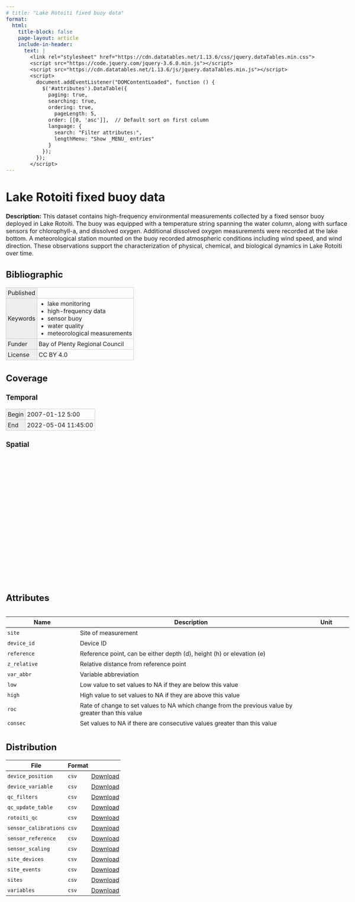 ---
# title: "Lake Rotoiti fixed buoy data"
format:
  html:
    title-block: false
    page-layout: article
    include-in-header:
      text: |
        <link rel="stylesheet" href="https://cdn.datatables.net/1.13.6/css/jquery.dataTables.min.css">
        <script src="https://code.jquery.com/jquery-3.6.0.min.js"></script>
        <script src="https://cdn.datatables.net/1.13.6/js/jquery.dataTables.min.js"></script>
        <script>
          document.addEventListener("DOMContentLoaded", function () {
            $('#attributes').DataTable({
              paging: true,
              searching: true,
              ordering: true,
                pageLength: 5,
              order: [[0, 'asc']],  // Default sort on first column
              language: {
                search: "Filter attributes:",
                lengthMenu: "Show _MENU_ entries"
              }
            });
          });
        </script>
---

<script type="application/ld+json">
{
  "@context": "http://schema.org",
  "type": "Dataset",
  "name": "Lake Rotoiti fixed buoy data",
  "creator": [
    {
      "type": "Person",
      "id": "0000-0002-3834-8868",
      "email": "tadhg@limnotrack.com",
      "affiliation": "Limnotrack",
      "name": "Tadhg Moore"
    },
    {
      "type": "Person",
      "id": "0000-0001-5784-9767",
      "email": "chris@limnotrack.com",
      "affiliation": "Limnotrack",
      "name": "Chris McBride"
    }
  ],
  "description": "This dataset contains high-frequency environmental measurements collected by a fixed sensor buoy deployed in Lake Rotoiti. The buoy was equipped with a temperature string spanning the water column, along with surface sensors for chlorophyll-a, and dissolved oxygen. Additional dissolved oxygen measurements were recorded at the lake bottom. A meteorological station mounted on the buoy recorded atmospheric conditions including wind speed, and wind direction. These observations support the characterization of physical, chemical, and biological dynamics in Lake Rotoiti over time.",
  "datePublished": null,
  "keywords": ["lake monitoring", "high-frequency data", "sensor buoy", "water quality", "meteorological measurements"],
  "funder": "Bay of Plenty Regional Council",
  "temporalCoverage": "2007-01-12 5:00/2022-05-04 11:45:00",
  "license": "CC BY 4.0",
  "spatialCoverage": {
    "type": "Place",
    "name": "Lake Rotoiti in the Bay of Plenty region in New Zealand.",
    "geo": {
      "type": "GeoShape",
      "box": "-38.01112 176.4889 -38.05922 176.329"
    }
  },
  "variableMeasured": [
    {
      "type": "PropertyValue",
      "unitText": null,
      "name": "site",
      "description": "Site of measurement"
    },
    {
      "type": "PropertyValue",
      "unitText": null,
      "name": "device_id",
      "description": "Device ID"
    },
    {
      "type": "PropertyValue",
      "unitText": null,
      "name": "reference",
      "description": "Reference point, can be either depth (d), height (h) or elevation (e)"
    },
    {
      "type": "PropertyValue",
      "unitText": null,
      "name": "z_relative",
      "description": "Relative distance from reference point"
    },
    {
      "type": "PropertyValue",
      "unitText": null,
      "name": "var_abbr",
      "description": "Variable abbreviation"
    },
    {
      "type": "PropertyValue",
      "unitText": null,
      "name": "low",
      "description": "Low value to set values to NA if they are below this value"
    },
    {
      "type": "PropertyValue",
      "unitText": null,
      "name": "high",
      "description": "High value to set values to NA if they are above this value"
    },
    {
      "type": "PropertyValue",
      "unitText": null,
      "name": "roc",
      "description": "Rate of change to set values to NA which change from the previous value by greater than this value"
    },
    {
      "type": "PropertyValue",
      "unitText": null,
      "name": "consec",
      "description": "Set values to NA if there are consecutive values greater than this value"
    },
    {
      "type": "PropertyValue",
      "unitText": null,
      "name": "interp",
      "description": "Interpolate values if there is a data gap less than this value"
    },
    {
      "type": "PropertyValue",
      "unitText": null,
      "name": "datetime",
      "description": "Date and time of measurement"
    },
    {
      "type": "PropertyValue",
      "unitText": "degree_Celsius",
      "name": "qc_value_t_wtr_d50",
      "description": "Water temperature at 0.5m"
    },
    {
      "type": "PropertyValue",
      "unitText": "degree_Celsius",
      "name": "qc_value_t_wtr_d200",
      "description": "Water temperature at 2.0m"
    },
    {
      "type": "PropertyValue",
      "unitText": "degree_Celsius",
      "name": "qc_value_t_wtr_d400",
      "description": "Water temperature at 4.0m"
    },
    {
      "type": "PropertyValue",
      "unitText": "degree_Celsius",
      "name": "qc_value_t_wtr_d600",
      "description": "Water temperature at 6.0m"
    },
    {
      "type": "PropertyValue",
      "unitText": "degree_Celsius",
      "name": "qc_value_t_wtr_d900",
      "description": "Water temperature at 9.0m"
    },
    {
      "type": "PropertyValue",
      "unitText": "degree_Celsius",
      "name": "qc_value_t_wtr_d1200",
      "description": "Water temperature at 12.0m"
    },
    {
      "type": "PropertyValue",
      "unitText": "degree_Celsius",
      "name": "qc_value_t_wtr_d1500",
      "description": "Water temperature at 15.0m"
    },
    {
      "type": "PropertyValue",
      "unitText": "degree_Celsius",
      "name": "qc_value_t_wtr_d1810",
      "description": "Water temperature at 18.1m"
    },
    {
      "type": "PropertyValue",
      "unitText": "degree_Celsius",
      "name": "qc_value_t_wtr_d1800",
      "description": "Water temperature at 18.0m"
    },
    {
      "type": "PropertyValue",
      "unitText": "degree_Celsius",
      "name": "qc_value_t_wtr_d2100",
      "description": "Water temperature at 21.0m"
    },
    {
      "type": "PropertyValue",
      "unitText": "mg/l",
      "name": "qc_value_c_do_d100",
      "description": "Dissolved oxygen concentration at 1.0m"
    },
    {
      "type": "PropertyValue",
      "unitText": "mg/l",
      "name": "qc_value_c_do_d1800",
      "description": "Dissolved oxygen concentration at 18.0m"
    },
    {
      "type": "PropertyValue",
      "unitText": "percent",
      "name": "qc_value_c_do_sat_d100",
      "description": "Dissolved oxygen percent saturation at 1.0m"
    },
    {
      "type": "PropertyValue",
      "unitText": "percent",
      "name": "qc_value_c_do_sat_d1800",
      "description": "Dissolved oxygen percent saturation at 18.0m"
    },
    {
      "type": "PropertyValue",
      "unitText": "m/s",
      "name": "qc_value_w_spd_h150",
      "description": "Wind speed at 1.5m"
    },
    {
      "type": "PropertyValue",
      "unitText": "degree",
      "name": "qc_value_w_dir_h150",
      "description": "Wind direction at 1.5m"
    },
    {
      "type": "PropertyValue",
      "unitText": "RFU",
      "name": "qc_value_f_chl_d100",
      "description": "Chlorophyll fluorescence at 1.0m"
    },
    {
      "type": "PropertyValue",
      "unitText": null,
      "name": "qc_code_t_wtr_d50",
      "description": "Quality control code for water temperature at 0.5m"
    },
    {
      "type": "PropertyValue",
      "unitText": null,
      "name": "qc_code_t_wtr_d200",
      "description": "Quality control code for water temperature at 2.0m"
    },
    {
      "type": "PropertyValue",
      "unitText": null,
      "name": "qc_code_t_wtr_d400",
      "description": "Quality control code for water temperature at 4.0m"
    },
    {
      "type": "PropertyValue",
      "unitText": null,
      "name": "qc_code_t_wtr_d600",
      "description": "Quality control code for water temperature at 6.0m"
    },
    {
      "type": "PropertyValue",
      "unitText": null,
      "name": "qc_code_t_wtr_d900",
      "description": "Quality control code for water temperature at 9.0m"
    },
    {
      "type": "PropertyValue",
      "unitText": null,
      "name": "qc_code_t_wtr_d1200",
      "description": "Quality control code for water temperature at 12.0m"
    },
    {
      "type": "PropertyValue",
      "unitText": null,
      "name": "qc_code_t_wtr_d1500",
      "description": "Quality control code for water temperature at 15.0m"
    },
    {
      "type": "PropertyValue",
      "unitText": null,
      "name": "qc_code_t_wtr_d1810",
      "description": "Quality control code for water temperature at 18.1m"
    },
    {
      "type": "PropertyValue",
      "unitText": null,
      "name": "qc_code_t_wtr_d1800",
      "description": "Quality control code for water temperature at 18.0m"
    },
    {
      "type": "PropertyValue",
      "unitText": null,
      "name": "qc_code_t_wtr_d2100",
      "description": "Quality control code for water temperature at 21.0m"
    },
    {
      "type": "PropertyValue",
      "unitText": null,
      "name": "qc_code_c_do_d100",
      "description": "Quality control code for dissolved oxygen concentration at 1.0m"
    },
    {
      "type": "PropertyValue",
      "unitText": null,
      "name": "qc_code_c_do_d1800",
      "description": "Quality control code for dissolved oxygen concentration at 18.0m"
    },
    {
      "type": "PropertyValue",
      "unitText": null,
      "name": "qc_code_c_do_sat_d100",
      "description": "Quality control code for dissolved oxygen percent saturation at 1.0m"
    },
    {
      "type": "PropertyValue",
      "unitText": null,
      "name": "qc_code_c_do_sat_d1800",
      "description": "Quality control code for dissolved oxygen percent saturation at 18.0m"
    },
    {
      "type": "PropertyValue",
      "unitText": null,
      "name": "qc_code_w_spd_h150",
      "description": "Quality control code for wind speed at 1.5m"
    },
    {
      "type": "PropertyValue",
      "unitText": null,
      "name": "qc_code_w_dir_h150",
      "description": "Quality control code for wind direction at 1.5m"
    },
    {
      "type": "PropertyValue",
      "unitText": null,
      "name": "qc_code_f_chl_d100",
      "description": "Quality control code for chlorophyll fluorescence at 1.0m"
    },
    {
      "type": "PropertyValue",
      "unitText": null,
      "name": "qc_flag_t_wtr_d50",
      "description": "Quality control flag for water temperature at 0.5m"
    },
    {
      "type": "PropertyValue",
      "unitText": null,
      "name": "qc_flag_t_wtr_d200",
      "description": "Quality control flag for water temperature at 2.0m"
    },
    {
      "type": "PropertyValue",
      "unitText": null,
      "name": "qc_flag_t_wtr_d400",
      "description": "Quality control flag for water temperature at 4.0m"
    },
    {
      "type": "PropertyValue",
      "unitText": null,
      "name": "qc_flag_t_wtr_d600",
      "description": "Quality control flag for water temperature at 6.0m"
    },
    {
      "type": "PropertyValue",
      "unitText": null,
      "name": "qc_flag_t_wtr_d900",
      "description": "Quality control flag for water temperature at 9.0m"
    },
    {
      "type": "PropertyValue",
      "unitText": null,
      "name": "qc_flag_t_wtr_d1200",
      "description": "Quality control flag for water temperature at 12.0m"
    },
    {
      "type": "PropertyValue",
      "unitText": null,
      "name": "qc_flag_t_wtr_d1500",
      "description": "Quality control flag for water temperature at 15.0m"
    },
    {
      "type": "PropertyValue",
      "unitText": null,
      "name": "qc_flag_t_wtr_d1810",
      "description": "Quality control flag for water temperature at 18.1m"
    },
    {
      "type": "PropertyValue",
      "unitText": null,
      "name": "qc_flag_t_wtr_d1800",
      "description": "Quality control flag for water temperature at 18.0m"
    },
    {
      "type": "PropertyValue",
      "unitText": null,
      "name": "qc_flag_t_wtr_d2100",
      "description": "Quality control flag for water temperature at 21.0m"
    },
    {
      "type": "PropertyValue",
      "unitText": null,
      "name": "qc_flag_c_do_d100",
      "description": "Quality control flag for dissolved oxygen concentration at 1.0m"
    },
    {
      "type": "PropertyValue",
      "unitText": null,
      "name": "qc_flag_c_do_d1800",
      "description": "Quality control flag for dissolved oxygen concentration at 18.0m"
    },
    {
      "type": "PropertyValue",
      "unitText": null,
      "name": "qc_flag_c_do_sat_d100",
      "description": "Quality control flag for dissolved oxygen percent saturation at 1.0m"
    },
    {
      "type": "PropertyValue",
      "unitText": null,
      "name": "qc_flag_c_do_sat_d1800",
      "description": "Quality control flag for dissolved oxygen percent saturation at 18.0m"
    },
    {
      "type": "PropertyValue",
      "unitText": null,
      "name": "qc_flag_w_spd_h150",
      "description": "Quality control flag for wind speed at 1.5m"
    },
    {
      "type": "PropertyValue",
      "unitText": null,
      "name": "qc_flag_w_dir_h150",
      "description": "Quality control flag for wind direction at 1.5m"
    },
    {
      "type": "PropertyValue",
      "unitText": null,
      "name": "qc_flag_f_chl_d100",
      "description": "Quality control flag for chlorophyll fluorescence at 1.0m"
    },
    {
      "type": "PropertyValue",
      "unitText": null,
      "name": "date",
      "description": "Date of calibration"
    },
    {
      "type": "PropertyValue",
      "unitText": null,
      "name": "variable",
      "description": "Variable abbreviation"
    },
    {
      "type": "PropertyValue",
      "unitText": null,
      "name": "temperature",
      "description": "Temperature at calibration"
    },
    {
      "type": "PropertyValue",
      "unitText": null,
      "name": "type",
      "description": "Type of calibration"
    },
    {
      "type": "PropertyValue",
      "unitText": null,
      "name": "comment",
      "description": "Comment"
    },
    {
      "type": "PropertyValue",
      "unitText": null,
      "name": "date",
      "description": "Date of reference measurement"
    },
    {
      "type": "PropertyValue",
      "unitText": null,
      "name": "reference_type",
      "description": "Type of reference (e.g. buffer, saturated water)"
    },
    {
      "type": "PropertyValue",
      "unitText": null,
      "name": "value_actual",
      "description": "Value of the reference"
    },
    {
      "type": "PropertyValue",
      "unitText": null,
      "name": "units_value",
      "description": "Units of the value"
    },
    {
      "type": "PropertyValue",
      "unitText": null,
      "name": "value_measured",
      "description": "Measured value by the sensor"
    },
    {
      "type": "PropertyValue",
      "unitText": null,
      "name": "units_sensor",
      "description": "Units of the sensor"
    },
    {
      "type": "PropertyValue",
      "unitText": null,
      "name": "temperature",
      "description": "Temperature of the reference type at measurement"
    },
    {
      "type": "PropertyValue",
      "unitText": null,
      "name": "date",
      "description": "Date"
    },
    {
      "type": "PropertyValue",
      "unitText": null,
      "name": "offset",
      "description": "Offset applied to sensor measurement"
    },
    {
      "type": "PropertyValue",
      "unitText": null,
      "name": "multiplier",
      "description": "Multiplier applied to sensor measurement"
    },
    {
      "type": "PropertyValue",
      "unitText": null,
      "name": "range",
      "description": "Range of measurements"
    },
    {
      "type": "PropertyValue",
      "unitText": null,
      "name": "log_multiplier",
      "description": "Multiplier applied at the logger"
    },
    {
      "type": "PropertyValue",
      "unitText": null,
      "name": "source",
      "description": "Source of information"
    },
    {
      "type": "PropertyValue",
      "unitText": null,
      "name": "date_from",
      "description": "Date device is deployed to site"
    },
    {
      "type": "PropertyValue",
      "unitText": null,
      "name": "date_to",
      "description": "Date device is retrieved from site"
    },
    {
      "type": "PropertyValue",
      "unitText": null,
      "name": "site_visit",
      "description": "Was the site visited, logical value"
    },
    {
      "type": "PropertyValue",
      "unitText": null,
      "name": "variables",
      "description": "List of variables or can be all"
    },
    {
      "type": "PropertyValue",
      "unitText": null,
      "name": "action",
      "description": "Type of action at site such as deployed, removed, cleaned"
    },
    {
      "type": "PropertyValue",
      "unitText": null,
      "name": "comments",
      "description": "Comment"
    },
    {
      "type": "PropertyValue",
      "unitText": null,
      "name": "location",
      "description": "Location of site"
    },
    {
      "type": "PropertyValue",
      "unitText": null,
      "name": "type",
      "description": "Type of monitoring site"
    },
    {
      "type": "PropertyValue",
      "unitText": null,
      "name": "customer",
      "description": "Customer"
    },
    {
      "type": "PropertyValue",
      "unitText": null,
      "name": "lon",
      "description": "Longitude"
    },
    {
      "type": "PropertyValue",
      "unitText": null,
      "name": "lat",
      "description": "Latitude"
    },
    {
      "type": "PropertyValue",
      "unitText": null,
      "name": "elev",
      "description": "Elevation"
    },
    {
      "type": "PropertyValue",
      "unitText": null,
      "name": "type",
      "description": "Type of variable"
    },
    {
      "type": "PropertyValue",
      "unitText": null,
      "name": "abbr",
      "description": "Abbreviation of variable"
    },
    {
      "type": "PropertyValue",
      "unitText": null,
      "name": "full_text",
      "description": "Full text variable name"
    },
    {
      "type": "PropertyValue",
      "unitText": null,
      "name": "parsed",
      "description": "Variable name to be parsed"
    },
    {
      "type": "PropertyValue",
      "unitText": null,
      "name": "label",
      "description": "Label for variable"
    }
  ],
  "distribution": [
    {
      "type": "DataDownload",
      "name": "device_position",
      "contentUrl": "https://github.com/limnotrack/f_rotoiti/releases/download/v0.0.1/rotoiti_data_qc.zip",
      "encodingFormat": "csv"
    },
    {
      "type": "DataDownload",
      "name": "device_variable",
      "contentUrl": "https://github.com/limnotrack/f_rotoiti/releases/download/v0.0.1/rotoiti_data_qc.zip",
      "encodingFormat": "csv"
    },
    {
      "type": "DataDownload",
      "name": "qc_filters",
      "contentUrl": "https://github.com/limnotrack/f_rotoiti/releases/download/v0.0.1/rotoiti_data_qc.zip",
      "encodingFormat": "csv"
    },
    {
      "type": "DataDownload",
      "name": "qc_update_table",
      "contentUrl": "https://github.com/limnotrack/f_rotoiti/releases/download/v0.0.1/rotoiti_data_qc.zip",
      "encodingFormat": "csv"
    },
    {
      "type": "DataDownload",
      "name": "rotoiti_qc",
      "contentUrl": "https://github.com/limnotrack/f_rotoiti/releases/download/v0.0.1/rotoiti_data_qc.zip",
      "encodingFormat": "csv"
    },
    {
      "type": "DataDownload",
      "name": "sensor_calibrations",
      "contentUrl": "https://github.com/limnotrack/f_rotoiti/releases/download/v0.0.1/rotoiti_data_qc.zip",
      "encodingFormat": "csv"
    },
    {
      "type": "DataDownload",
      "name": "sensor_reference",
      "contentUrl": "https://github.com/limnotrack/f_rotoiti/releases/download/v0.0.1/rotoiti_data_qc.zip",
      "encodingFormat": "csv"
    },
    {
      "type": "DataDownload",
      "name": "sensor_scaling",
      "contentUrl": "https://github.com/limnotrack/f_rotoiti/releases/download/v0.0.1/rotoiti_data_qc.zip",
      "encodingFormat": "csv"
    },
    {
      "type": "DataDownload",
      "name": "site_devices",
      "contentUrl": "https://github.com/limnotrack/f_rotoiti/releases/download/v0.0.1/rotoiti_data_qc.zip",
      "encodingFormat": "csv"
    },
    {
      "type": "DataDownload",
      "name": "site_events",
      "contentUrl": "https://github.com/limnotrack/f_rotoiti/releases/download/v0.0.1/rotoiti_data_qc.zip",
      "encodingFormat": "csv"
    },
    {
      "type": "DataDownload",
      "name": "sites",
      "contentUrl": "https://github.com/limnotrack/f_rotoiti/releases/download/v0.0.1/rotoiti_data_qc.zip",
      "encodingFormat": "csv"
    },
    {
      "type": "DataDownload",
      "name": "variables",
      "contentUrl": "https://github.com/limnotrack/f_rotoiti/releases/download/v0.0.1/rotoiti_data_qc.zip",
      "encodingFormat": "csv"
    }
  ]
}

</script>

<style>
  body {
    font-size: 16px;
    font-family: -apple-system, BlinkMacSystemFont, "Segoe UI", Roboto, Helvetica, Arial, sans-serif, "Apple Color Emoji", "Segoe UI Emoji", "Segoe UI Symbol";
    margin: 0 auto;
    padding: 1rem;
    max-width: 1200px;
  }

  #map {
    height: 20rem;
  }

  #attributes-wrapper,
  #jsonld-wrapper {
    height: 20rem;
    overflow-y: scroll;
  }

  table {
    border-collapse: collapse;
  }

  th {
    border-bottom: 1px solid black;
  }

  th, td {
    padding: 0.25rem;
  }

  table.listing td {
    border: 1px solid #CCC;
  }

  table.listing tr td:first-child {
    background-color: #EEE;
  }

  table.listing ul {
    margin: 0 0 0 1.5rem;
    padding: 0;
  }
</style>

<h1>Lake Rotoiti fixed buoy data</h1>
<p><strong>Description:</strong> This dataset contains high-frequency environmental measurements collected by a fixed sensor buoy deployed in Lake Rotoiti. The buoy was equipped with a temperature string spanning the water column, along with surface sensors for chlorophyll-a, and dissolved oxygen. Additional dissolved oxygen measurements were recorded at the lake bottom. A meteorological station mounted on the buoy recorded atmospheric conditions including wind speed, and wind direction. These observations support the characterization of physical, chemical, and biological dynamics in Lake Rotoiti over time.</p>

<h2>Bibliographic</h2>

<table class="listing">
  <tr>
    <td>Published</td>
    <td></td>
  </tr>
  <tr>
    <td>Keywords</td>
    <td>
      <ul>
          <li>lake monitoring</li>
          <li>high-frequency data</li>
          <li>sensor buoy</li>
          <li>water quality</li>
          <li>meteorological measurements</li>
      </ul>
    </td>
  </tr>
  <tr>
    <td>Funder</td>
    <td>Bay of Plenty Regional Council</td>
  </tr>
  <tr>
    <td>License</td>
    <td>CC BY 4.0</td>
  </tr>
</table>

<h2>Coverage</h2>

<h3>Temporal</h3>
<table class="listing">
  <tr>
    <td>Begin</td>
    <td>2007-01-12 5:00</td>
  </tr>
  <tr>
    <td>End</td>
    <td>2022-05-04 11:45:00</td>
  </tr>
</table>

<h3>Spatial</h3>
<pre><code></code></pre>
<div id="map"></div>

<h2>Attributes</h2>

<div id="attributes-wrapper">
  <table id="attributes">
    <thead>
      <tr>
        <th>Name</th>
        <th>Description</th>
        <th>Unit</th>
      </tr>
    </thead>
    <tbody>
      <tr>
        <td><code>site</code></td>
        <td>Site of measurement</td>
        <td></td>
      </tr>
      <tr>
        <td><code>device_id</code></td>
        <td>Device ID</td>
        <td></td>
      </tr>
      <tr>
        <td><code>reference</code></td>
        <td>Reference point, can be either depth (d), height (h) or elevation (e)</td>
        <td></td>
      </tr>
      <tr>
        <td><code>z_relative</code></td>
        <td>Relative distance from reference point</td>
        <td></td>
      </tr>
      <tr>
        <td><code>var_abbr</code></td>
        <td>Variable abbreviation</td>
        <td></td>
      </tr>
      <tr>
        <td><code>low</code></td>
        <td>Low value to set values to NA if they are below this value</td>
        <td></td>
      </tr>
      <tr>
        <td><code>high</code></td>
        <td>High value to set values to NA if they are above this value</td>
        <td></td>
      </tr>
      <tr>
        <td><code>roc</code></td>
        <td>Rate of change to set values to NA which change from the previous value by greater than this value</td>
        <td></td>
      </tr>
      <tr>
        <td><code>consec</code></td>
        <td>Set values to NA if there are consecutive values greater than this value</td>
        <td></td>
      </tr>
      <tr>
        <td><code>interp</code></td>
        <td>Interpolate values if there is a data gap less than this value</td>
        <td></td>
      </tr>
      <tr>
        <td><code>datetime</code></td>
        <td>Date and time of measurement</td>
        <td></td>
      </tr>
      <tr>
        <td><code>qc_value_t_wtr_d50</code></td>
        <td>Water temperature at 0.5m</td>
        <td>degree_Celsius</td>
      </tr>
      <tr>
        <td><code>qc_value_t_wtr_d200</code></td>
        <td>Water temperature at 2.0m</td>
        <td>degree_Celsius</td>
      </tr>
      <tr>
        <td><code>qc_value_t_wtr_d400</code></td>
        <td>Water temperature at 4.0m</td>
        <td>degree_Celsius</td>
      </tr>
      <tr>
        <td><code>qc_value_t_wtr_d600</code></td>
        <td>Water temperature at 6.0m</td>
        <td>degree_Celsius</td>
      </tr>
      <tr>
        <td><code>qc_value_t_wtr_d900</code></td>
        <td>Water temperature at 9.0m</td>
        <td>degree_Celsius</td>
      </tr>
      <tr>
        <td><code>qc_value_t_wtr_d1200</code></td>
        <td>Water temperature at 12.0m</td>
        <td>degree_Celsius</td>
      </tr>
      <tr>
        <td><code>qc_value_t_wtr_d1500</code></td>
        <td>Water temperature at 15.0m</td>
        <td>degree_Celsius</td>
      </tr>
      <tr>
        <td><code>qc_value_t_wtr_d1810</code></td>
        <td>Water temperature at 18.1m</td>
        <td>degree_Celsius</td>
      </tr>
      <tr>
        <td><code>qc_value_t_wtr_d1800</code></td>
        <td>Water temperature at 18.0m</td>
        <td>degree_Celsius</td>
      </tr>
      <tr>
        <td><code>qc_value_t_wtr_d2100</code></td>
        <td>Water temperature at 21.0m</td>
        <td>degree_Celsius</td>
      </tr>
      <tr>
        <td><code>qc_value_c_do_d100</code></td>
        <td>Dissolved oxygen concentration at 1.0m</td>
        <td>mg/l</td>
      </tr>
      <tr>
        <td><code>qc_value_c_do_d1800</code></td>
        <td>Dissolved oxygen concentration at 18.0m</td>
        <td>mg/l</td>
      </tr>
      <tr>
        <td><code>qc_value_c_do_sat_d100</code></td>
        <td>Dissolved oxygen percent saturation at 1.0m</td>
        <td>percent</td>
      </tr>
      <tr>
        <td><code>qc_value_c_do_sat_d1800</code></td>
        <td>Dissolved oxygen percent saturation at 18.0m</td>
        <td>percent</td>
      </tr>
      <tr>
        <td><code>qc_value_w_spd_h150</code></td>
        <td>Wind speed at 1.5m</td>
        <td>m/s</td>
      </tr>
      <tr>
        <td><code>qc_value_w_dir_h150</code></td>
        <td>Wind direction at 1.5m</td>
        <td>degree</td>
      </tr>
      <tr>
        <td><code>qc_value_f_chl_d100</code></td>
        <td>Chlorophyll fluorescence at 1.0m</td>
        <td>RFU</td>
      </tr>
      <tr>
        <td><code>qc_code_t_wtr_d50</code></td>
        <td>Quality control code for water temperature at 0.5m</td>
        <td></td>
      </tr>
      <tr>
        <td><code>qc_code_t_wtr_d200</code></td>
        <td>Quality control code for water temperature at 2.0m</td>
        <td></td>
      </tr>
      <tr>
        <td><code>qc_code_t_wtr_d400</code></td>
        <td>Quality control code for water temperature at 4.0m</td>
        <td></td>
      </tr>
      <tr>
        <td><code>qc_code_t_wtr_d600</code></td>
        <td>Quality control code for water temperature at 6.0m</td>
        <td></td>
      </tr>
      <tr>
        <td><code>qc_code_t_wtr_d900</code></td>
        <td>Quality control code for water temperature at 9.0m</td>
        <td></td>
      </tr>
      <tr>
        <td><code>qc_code_t_wtr_d1200</code></td>
        <td>Quality control code for water temperature at 12.0m</td>
        <td></td>
      </tr>
      <tr>
        <td><code>qc_code_t_wtr_d1500</code></td>
        <td>Quality control code for water temperature at 15.0m</td>
        <td></td>
      </tr>
      <tr>
        <td><code>qc_code_t_wtr_d1810</code></td>
        <td>Quality control code for water temperature at 18.1m</td>
        <td></td>
      </tr>
      <tr>
        <td><code>qc_code_t_wtr_d1800</code></td>
        <td>Quality control code for water temperature at 18.0m</td>
        <td></td>
      </tr>
      <tr>
        <td><code>qc_code_t_wtr_d2100</code></td>
        <td>Quality control code for water temperature at 21.0m</td>
        <td></td>
      </tr>
      <tr>
        <td><code>qc_code_c_do_d100</code></td>
        <td>Quality control code for dissolved oxygen concentration at 1.0m</td>
        <td></td>
      </tr>
      <tr>
        <td><code>qc_code_c_do_d1800</code></td>
        <td>Quality control code for dissolved oxygen concentration at 18.0m</td>
        <td></td>
      </tr>
      <tr>
        <td><code>qc_code_c_do_sat_d100</code></td>
        <td>Quality control code for dissolved oxygen percent saturation at 1.0m</td>
        <td></td>
      </tr>
      <tr>
        <td><code>qc_code_c_do_sat_d1800</code></td>
        <td>Quality control code for dissolved oxygen percent saturation at 18.0m</td>
        <td></td>
      </tr>
      <tr>
        <td><code>qc_code_w_spd_h150</code></td>
        <td>Quality control code for wind speed at 1.5m</td>
        <td></td>
      </tr>
      <tr>
        <td><code>qc_code_w_dir_h150</code></td>
        <td>Quality control code for wind direction at 1.5m</td>
        <td></td>
      </tr>
      <tr>
        <td><code>qc_code_f_chl_d100</code></td>
        <td>Quality control code for chlorophyll fluorescence at 1.0m</td>
        <td></td>
      </tr>
      <tr>
        <td><code>qc_flag_t_wtr_d50</code></td>
        <td>Quality control flag for water temperature at 0.5m</td>
        <td></td>
      </tr>
      <tr>
        <td><code>qc_flag_t_wtr_d200</code></td>
        <td>Quality control flag for water temperature at 2.0m</td>
        <td></td>
      </tr>
      <tr>
        <td><code>qc_flag_t_wtr_d400</code></td>
        <td>Quality control flag for water temperature at 4.0m</td>
        <td></td>
      </tr>
      <tr>
        <td><code>qc_flag_t_wtr_d600</code></td>
        <td>Quality control flag for water temperature at 6.0m</td>
        <td></td>
      </tr>
      <tr>
        <td><code>qc_flag_t_wtr_d900</code></td>
        <td>Quality control flag for water temperature at 9.0m</td>
        <td></td>
      </tr>
      <tr>
        <td><code>qc_flag_t_wtr_d1200</code></td>
        <td>Quality control flag for water temperature at 12.0m</td>
        <td></td>
      </tr>
      <tr>
        <td><code>qc_flag_t_wtr_d1500</code></td>
        <td>Quality control flag for water temperature at 15.0m</td>
        <td></td>
      </tr>
      <tr>
        <td><code>qc_flag_t_wtr_d1810</code></td>
        <td>Quality control flag for water temperature at 18.1m</td>
        <td></td>
      </tr>
      <tr>
        <td><code>qc_flag_t_wtr_d1800</code></td>
        <td>Quality control flag for water temperature at 18.0m</td>
        <td></td>
      </tr>
      <tr>
        <td><code>qc_flag_t_wtr_d2100</code></td>
        <td>Quality control flag for water temperature at 21.0m</td>
        <td></td>
      </tr>
      <tr>
        <td><code>qc_flag_c_do_d100</code></td>
        <td>Quality control flag for dissolved oxygen concentration at 1.0m</td>
        <td></td>
      </tr>
      <tr>
        <td><code>qc_flag_c_do_d1800</code></td>
        <td>Quality control flag for dissolved oxygen concentration at 18.0m</td>
        <td></td>
      </tr>
      <tr>
        <td><code>qc_flag_c_do_sat_d100</code></td>
        <td>Quality control flag for dissolved oxygen percent saturation at 1.0m</td>
        <td></td>
      </tr>
      <tr>
        <td><code>qc_flag_c_do_sat_d1800</code></td>
        <td>Quality control flag for dissolved oxygen percent saturation at 18.0m</td>
        <td></td>
      </tr>
      <tr>
        <td><code>qc_flag_w_spd_h150</code></td>
        <td>Quality control flag for wind speed at 1.5m</td>
        <td></td>
      </tr>
      <tr>
        <td><code>qc_flag_w_dir_h150</code></td>
        <td>Quality control flag for wind direction at 1.5m</td>
        <td></td>
      </tr>
      <tr>
        <td><code>qc_flag_f_chl_d100</code></td>
        <td>Quality control flag for chlorophyll fluorescence at 1.0m</td>
        <td></td>
      </tr>
      <tr>
        <td><code>date</code></td>
        <td>Date of calibration</td>
        <td></td>
      </tr>
      <tr>
        <td><code>variable</code></td>
        <td>Variable abbreviation</td>
        <td></td>
      </tr>
      <tr>
        <td><code>temperature</code></td>
        <td>Temperature at calibration</td>
        <td></td>
      </tr>
      <tr>
        <td><code>type</code></td>
        <td>Type of calibration</td>
        <td></td>
      </tr>
      <tr>
        <td><code>comment</code></td>
        <td>Comment</td>
        <td></td>
      </tr>
      <tr>
        <td><code>date</code></td>
        <td>Date of reference measurement</td>
        <td></td>
      </tr>
      <tr>
        <td><code>reference_type</code></td>
        <td>Type of reference (e.g. buffer, saturated water)</td>
        <td></td>
      </tr>
      <tr>
        <td><code>value_actual</code></td>
        <td>Value of the reference</td>
        <td></td>
      </tr>
      <tr>
        <td><code>units_value</code></td>
        <td>Units of the value</td>
        <td></td>
      </tr>
      <tr>
        <td><code>value_measured</code></td>
        <td>Measured value by the sensor</td>
        <td></td>
      </tr>
      <tr>
        <td><code>units_sensor</code></td>
        <td>Units of the sensor</td>
        <td></td>
      </tr>
      <tr>
        <td><code>temperature</code></td>
        <td>Temperature of the reference type at measurement</td>
        <td></td>
      </tr>
      <tr>
        <td><code>date</code></td>
        <td>Date</td>
        <td></td>
      </tr>
      <tr>
        <td><code>offset</code></td>
        <td>Offset applied to sensor measurement</td>
        <td></td>
      </tr>
      <tr>
        <td><code>multiplier</code></td>
        <td>Multiplier applied to sensor measurement</td>
        <td></td>
      </tr>
      <tr>
        <td><code>range</code></td>
        <td>Range of measurements</td>
        <td></td>
      </tr>
      <tr>
        <td><code>log_multiplier</code></td>
        <td>Multiplier applied at the logger</td>
        <td></td>
      </tr>
      <tr>
        <td><code>source</code></td>
        <td>Source of information</td>
        <td></td>
      </tr>
      <tr>
        <td><code>date_from</code></td>
        <td>Date device is deployed to site</td>
        <td></td>
      </tr>
      <tr>
        <td><code>date_to</code></td>
        <td>Date device is retrieved from site</td>
        <td></td>
      </tr>
      <tr>
        <td><code>site_visit</code></td>
        <td>Was the site visited, logical value</td>
        <td></td>
      </tr>
      <tr>
        <td><code>variables</code></td>
        <td>List of variables or can be all</td>
        <td></td>
      </tr>
      <tr>
        <td><code>action</code></td>
        <td>Type of action at site such as deployed, removed, cleaned</td>
        <td></td>
      </tr>
      <tr>
        <td><code>comments</code></td>
        <td>Comment</td>
        <td></td>
      </tr>
      <tr>
        <td><code>location</code></td>
        <td>Location of site</td>
        <td></td>
      </tr>
      <tr>
        <td><code>type</code></td>
        <td>Type of monitoring site</td>
        <td></td>
      </tr>
      <tr>
        <td><code>customer</code></td>
        <td>Customer</td>
        <td></td>
      </tr>
      <tr>
        <td><code>lon</code></td>
        <td>Longitude</td>
        <td></td>
      </tr>
      <tr>
        <td><code>lat</code></td>
        <td>Latitude</td>
        <td></td>
      </tr>
      <tr>
        <td><code>elev</code></td>
        <td>Elevation</td>
        <td></td>
      </tr>
      <tr>
        <td><code>type</code></td>
        <td>Type of variable</td>
        <td></td>
      </tr>
      <tr>
        <td><code>abbr</code></td>
        <td>Abbreviation of variable</td>
        <td></td>
      </tr>
      <tr>
        <td><code>full_text</code></td>
        <td>Full text variable name</td>
        <td></td>
      </tr>
      <tr>
        <td><code>parsed</code></td>
        <td>Variable name to be parsed</td>
        <td></td>
      </tr>
      <tr>
        <td><code>label</code></td>
        <td>Label for variable</td>
        <td></td>
      </tr>
    </tbody>
  </table>
</div>

<h2>Distribution</h2>
<table>
  <thead>
    <tr>
      <th>File</th>
      <th>Format</th>
      <th>&nbsp;</th>
    </tr>
  </thead>
  <tbody>
    <tr>
      <td><code>device_position</code></td>
      <td><code>csv</code></td>
      <td><a href="https://github.com/limnotrack/f_rotoiti/releases/download/v0.0.1/rotoiti_data_qc.zip">Download</a></td>
    </tr>
    <tr>
      <td><code>device_variable</code></td>
      <td><code>csv</code></td>
      <td><a href="https://github.com/limnotrack/f_rotoiti/releases/download/v0.0.1/rotoiti_data_qc.zip">Download</a></td>
    </tr>
    <tr>
      <td><code>qc_filters</code></td>
      <td><code>csv</code></td>
      <td><a href="https://github.com/limnotrack/f_rotoiti/releases/download/v0.0.1/rotoiti_data_qc.zip">Download</a></td>
    </tr>
    <tr>
      <td><code>qc_update_table</code></td>
      <td><code>csv</code></td>
      <td><a href="https://github.com/limnotrack/f_rotoiti/releases/download/v0.0.1/rotoiti_data_qc.zip">Download</a></td>
    </tr>
    <tr>
      <td><code>rotoiti_qc</code></td>
      <td><code>csv</code></td>
      <td><a href="https://github.com/limnotrack/f_rotoiti/releases/download/v0.0.1/rotoiti_data_qc.zip">Download</a></td>
    </tr>
    <tr>
      <td><code>sensor_calibrations</code></td>
      <td><code>csv</code></td>
      <td><a href="https://github.com/limnotrack/f_rotoiti/releases/download/v0.0.1/rotoiti_data_qc.zip">Download</a></td>
    </tr>
    <tr>
      <td><code>sensor_reference</code></td>
      <td><code>csv</code></td>
      <td><a href="https://github.com/limnotrack/f_rotoiti/releases/download/v0.0.1/rotoiti_data_qc.zip">Download</a></td>
    </tr>
    <tr>
      <td><code>sensor_scaling</code></td>
      <td><code>csv</code></td>
      <td><a href="https://github.com/limnotrack/f_rotoiti/releases/download/v0.0.1/rotoiti_data_qc.zip">Download</a></td>
    </tr>
    <tr>
      <td><code>site_devices</code></td>
      <td><code>csv</code></td>
      <td><a href="https://github.com/limnotrack/f_rotoiti/releases/download/v0.0.1/rotoiti_data_qc.zip">Download</a></td>
    </tr>
    <tr>
      <td><code>site_events</code></td>
      <td><code>csv</code></td>
      <td><a href="https://github.com/limnotrack/f_rotoiti/releases/download/v0.0.1/rotoiti_data_qc.zip">Download</a></td>
    </tr>
    <tr>
      <td><code>sites</code></td>
      <td><code>csv</code></td>
      <td><a href="https://github.com/limnotrack/f_rotoiti/releases/download/v0.0.1/rotoiti_data_qc.zip">Download</a></td>
    </tr>
    <tr>
      <td><code>variables</code></td>
      <td><code>csv</code></td>
      <td><a href="https://github.com/limnotrack/f_rotoiti/releases/download/v0.0.1/rotoiti_data_qc.zip">Download</a></td>
    </tr>
  </tbody>
</table>

<link rel="stylesheet" href="https://unpkg.com/leaflet@1.6.0/dist/leaflet.css"
  integrity="sha512-xwE/Az9zrjBIphAcBb3F6JVqxf46+CDLwfLMHloNu6KEQCAWi6HcDUbeOfBIptF7tcCzusKFjFw2yuvEpDL9wQ=="
  crossorigin=""/>
<script src="https://unpkg.com/leaflet@1.6.0/dist/leaflet.js"
  integrity="sha512-gZwIG9x3wUXg2hdXF6+rVkLF/0Vi9U8D2Ntg4Ga5I5BZpVkVxlJWbSQtXPSiUTtC0TjtGOmxa1AJPuV0CPthew=="
  crossorigin=""></script>
<script>
  var mymap = L.map('map').setView([-38.03517, 176.40895], 12);

  L.tileLayer('https://{s}.tile.openstreetmap.org/{z}/{x}/{y}.png', {
    attribution: 'Map data &copy; <a href="https://www.openstreetmap.org/">OpenStreetMap</a>',
    maxZoom: 18,
  }).addTo(mymap);

  var polygon = L.polygon([[ -38.01112, 176.4889], [ -38.05922, 176.4889], [ -38.05922, 176.329], [ -38.01112, 176.329]]).addTo(mymap);
</script>

